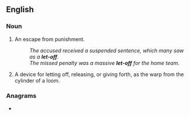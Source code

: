 {{also|let off}}
==English==

===Noun===
{{en-noun|head=[[let off|let-off]]}}

# An escape from punishment.
#: ''The accused received a suspended sentence, which many saw as a '''let-off'''.''
#: ''The missed penalty was a massive '''let-off''' for the home team.''
# {{lb|en|engineering}} A device for letting off, releasing, or giving forth, as the warp from the cylinder of a loom.

===Anagrams===
* {{anagrams|en|a=efflot|offlet}}